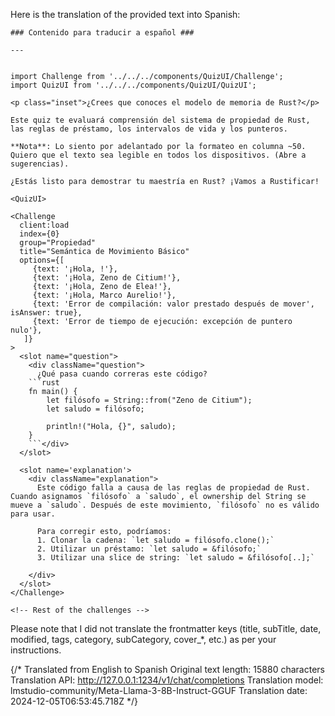 Here is the translation of the provided text into Spanish:

```
### Contenido para traducir a español ###

---


import Challenge from '../../../components/QuizUI/Challenge';
import QuizUI from '../../../components/QuizUI/QuizUI';

<p class="inset">¿Crees que conoces el modelo de memoria de Rust?</p>

Este quiz te evaluará comprensión del sistema de propiedad de Rust, las reglas de préstamo, los intervalos de vida y los punteros. 

**Nota**: Lo siento por adelantado por la formateo en columna ~50. Quiero que el texto sea legible en todos los dispositivos. (Abre a sugerencias).

¿Estás listo para demostrar tu maestría en Rust? ¡Vamos a Rustificar!

<QuizUI>

<Challenge
  client:load
  index={0}
  group="Propiedad"
  title="Semántica de Movimiento Básico"
  options={[ 
     {text: '¡Hola, !'}, 
     {text: '¡Hola, Zeno de Citium!'}, 
     {text: '¡Hola, Zeno de Elea!'}, 
     {text: '¡Hola, Marco Aurelio!'}, 
     {text: 'Error de compilación: valor prestado después de mover', isAnswer: true}, 
     {text: 'Error de tiempo de ejecución: excepción de puntero nulo'}, 
   ]}
>
  <slot name="question">
    <div className="question">
      ¿Qué pasa cuando correras este código?
    ```rust
    fn main() {
        let filósofo = String::from("Zeno de Citium");
        let saludo = filósofo;
        
        println!("Hola, {}", saludo);
    }
    ```</div>
  </slot>

  <slot name='explanation'>
    <div className="explanation">
      Este código falla a causa de las reglas de propiedad de Rust. Cuando asignamos `filósofo` a `saludo`, el ownership del String se mueve a `saludo`. Después de este movimiento, `filósofo` no es válido para usar.

      Para corregir esto, podríamos: 
      1. Clonar la cadena: `let saludo = filósofo.clone();`
      2. Utilizar un préstamo: `let saludo = &filósofo;`
      3. Utilizar una slice de string: `let saludo = &filósofo[..];`

    </div>
  </slot>
</Challenge>

<!-- Rest of the challenges -->
```
Please note that I did not translate the frontmatter keys (title, subTitle, date, modified, tags, category, subCategory, cover_*, etc.) as per your instructions.


{/* Translated from English to Spanish
Original text length: 15880 characters
Translation API: http://127.0.0.1:1234/v1/chat/completions
Translation model: lmstudio-community/Meta-Llama-3-8B-Instruct-GGUF
Translation date: 2024-12-05T06:53:45.718Z */}


